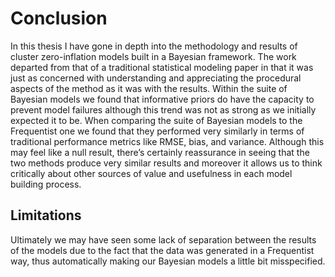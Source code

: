 # Conclusion {#conc}

In this thesis I have gone in depth into the methodology and results of cluster zero-inflation models built in a Bayesian framework. The work departed from that of a traditional statistical modeling paper in that it was just as concerned with understanding and appreciating the procedural aspects of the method as it was with the results. Within the suite of Bayesian models we found that informative priors do have the capacity to prevent model failures although this trend was not as strong as we initially expected it to be. When comparing the suite of Bayesian models to the Frequentist one we found that they performed very similarly in terms of traditional performance metrics like RMSE, bias, and variance. Although this may feel like a null result, there's certainly reassurance in seeing that the two methods produce very similar results and moreover it allows us to think critically about other sources of value and usefulness in each model building process.


## Limitations

Ultimately we may have seen some lack of separation between the results of the models due to the fact that the data was generated in a Frequentist way, thus automatically making our Bayesian models a little bit misspecified. 


